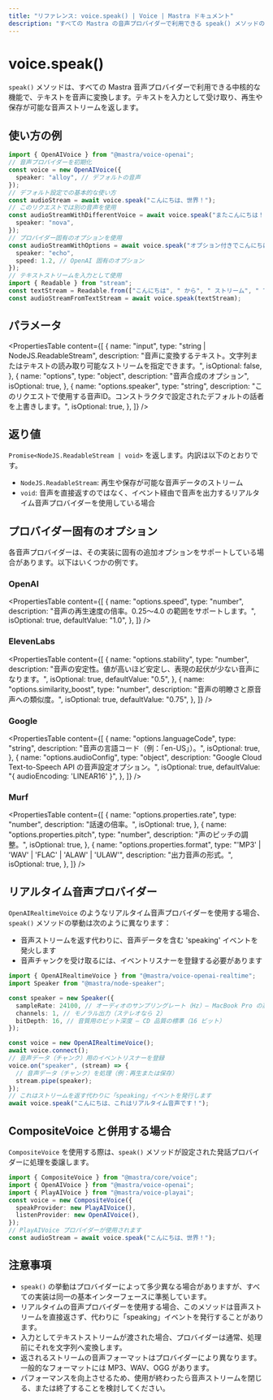 ```yaml
---
title: "リファレンス: voice.speak() | Voice | Mastra ドキュメント"
description: "すべての Mastra の音声プロバイダーで利用できる speak() メソッドのドキュメント。テキストを音声に変換します。"
---
```


# voice.speak()

`speak()` メソッドは、すべての Mastra 音声プロバイダーで利用できる中核的な機能で、テキストを音声に変換します。テキストを入力として受け取り、再生や保存が可能な音声ストリームを返します。

## 使い方の例

```typescript
import { OpenAIVoice } from "@mastra/voice-openai";
// 音声プロバイダーを初期化
const voice = new OpenAIVoice({
  speaker: "alloy", // デフォルトの音声
});
// デフォルト設定での基本的な使い方
const audioStream = await voice.speak("こんにちは、世界！");
// このリクエストでは別の音声を使用
const audioStreamWithDifferentVoice = await voice.speak("またこんにちは！", {
  speaker: "nova",
});
// プロバイダー固有のオプションを使用
const audioStreamWithOptions = await voice.speak("オプション付きでこんにちは！", {
  speaker: "echo",
  speed: 1.2, // OpenAI 固有のオプション
});
// テキストストリームを入力として使用
import { Readable } from "stream";
const textStream = Readable.from(["こんにちは", " から", " ストリーム", " です！"]);
const audioStreamFromTextStream = await voice.speak(textStream);
```


## パラメータ

<PropertiesTable
  content={[
    {
      name: "input",
      type: "string | NodeJS.ReadableStream",
      description:
        "音声に変換するテキスト。文字列またはテキストの読み取り可能なストリームを指定できます。",
      isOptional: false,
    },
    {
      name: "options",
      type: "object",
      description: "音声合成のオプション",
      isOptional: true,
    },
    {
      name: "options.speaker",
      type: "string",
      description:
        "このリクエストで使用する音声ID。コンストラクタで設定されたデフォルトの話者を上書きします。",
      isOptional: true,
    },
  ]}
/>

## 返り値

`Promise<NodeJS.ReadableStream | void>` を返します。内訳は以下のとおりです。

- `NodeJS.ReadableStream`: 再生や保存が可能な音声データのストリーム
- `void`: 音声を直接返すのではなく、イベント経由で音声を出力するリアルタイム音声プロバイダーを使用している場合

## プロバイダー固有のオプション

各音声プロバイダーは、その実装に固有の追加オプションをサポートしている場合があります。以下はいくつかの例です。

### OpenAI

<PropertiesTable
  content={[
    {
      name: "options.speed",
      type: "number",
      description:
        "音声の再生速度の倍率。0.25〜4.0 の範囲をサポートします。",
      isOptional: true,
      defaultValue: "1.0",
    },
  ]}
/>

### ElevenLabs

<PropertiesTable
  content={[
    {
      name: "options.stability",
      type: "number",
      description:
        "音声の安定性。値が高いほど安定し、表現の起伏が少ない音声になります。",
      isOptional: true,
      defaultValue: "0.5",
    },
    {
      name: "options.similarity_boost",
      type: "number",
      description: "音声の明瞭さと原音声への類似度。",
      isOptional: true,
      defaultValue: "0.75",
    },
  ]}
/>

### Google

<PropertiesTable
  content={[
    {
      name: "options.languageCode",
      type: "string",
      description: "音声の言語コード（例：「en-US」）。",
      isOptional: true,
    },
    {
      name: "options.audioConfig",
      type: "object",
      description:
        "Google Cloud Text-to-Speech API の音声設定オプション。",
      isOptional: true,
      defaultValue: "{ audioEncoding: 'LINEAR16' }",
    },
  ]}
/>

### Murf

<PropertiesTable
  content={[
    {
      name: "options.properties.rate",
      type: "number",
      description: "話速の倍率。",
      isOptional: true,
    },
    {
      name: "options.properties.pitch",
      type: "number",
      description: "声のピッチの調整。",
      isOptional: true,
    },
    {
      name: "options.properties.format",
      type: "'MP3' | 'WAV' | 'FLAC' | 'ALAW' | 'ULAW'",
      description: "出力音声の形式。",
      isOptional: true,
    },
  ]}
/>

## リアルタイム音声プロバイダー

`OpenAIRealtimeVoice` のようなリアルタイム音声プロバイダーを使用する場合、`speak()` メソッドの挙動は次のように異なります：

* 音声ストリームを返す代わりに、音声データを含む &#39;speaking&#39; イベントを発火します
* 音声チャンクを受け取るには、イベントリスナーを登録する必要があります

```typescript
import { OpenAIRealtimeVoice } from "@mastra/voice-openai-realtime";
import Speaker from "@mastra/node-speaker";

const speaker = new Speaker({
  sampleRate: 24100, // オーディオのサンプリングレート（Hz）— MacBook Pro の高音質の標準値
  channels: 1, // モノラル出力（ステレオなら 2）
  bitDepth: 16, // 音質用のビット深度 — CD 品質の標準（16 ビット）
});

const voice = new OpenAIRealtimeVoice();
await voice.connect();
// 音声データ（チャンク）用のイベントリスナーを登録
voice.on("speaker", (stream) => {
  // 音声データ（チャンク）を処理（例：再生または保存）
  stream.pipe(speaker);
});
// これはストリームを返す代わりに「speaking」イベントを発行します
await voice.speak("こんにちは、これはリアルタイム音声です！");
```


## CompositeVoice と併用する場合

`CompositeVoice` を使用する際は、`speak()` メソッドが設定された発話プロバイダーに処理を委譲します。

```typescript
import { CompositeVoice } from "@mastra/core/voice";
import { OpenAIVoice } from "@mastra/voice-openai";
import { PlayAIVoice } from "@mastra/voice-playai";
const voice = new CompositeVoice({
  speakProvider: new PlayAIVoice(),
  listenProvider: new OpenAIVoice(),
});
// PlayAIVoice プロバイダーが使用されます
const audioStream = await voice.speak("こんにちは、世界！");
```


## 注意事項

- `speak()` の挙動はプロバイダーによって多少異なる場合がありますが、すべての実装は同一の基本インターフェースに準拠しています。
- リアルタイムの音声プロバイダーを使用する場合、このメソッドは音声ストリームを直接返さず、代わりに「speaking」イベントを発行することがあります。
- 入力としてテキストストリームが渡された場合、プロバイダーは通常、処理前にそれを文字列へ変換します。
- 返されるストリームの音声フォーマットはプロバイダーにより異なります。一般的なフォーマットには MP3、WAV、OGG があります。
- パフォーマンスを向上させるため、使用が終わったら音声ストリームを閉じる、または終了することを検討してください。